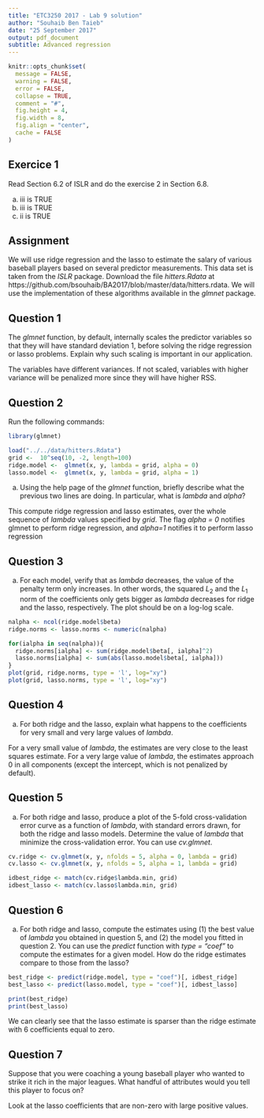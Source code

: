 ```yaml
---
title: "ETC3250 2017 - Lab 9 solution"
author: "Souhaib Ben Taieb"
date: "25 September 2017"
output: pdf_document
subtitle: Advanced regression
---
```



```r
knitr::opts_chunk$set(
  message = FALSE,
  warning = FALSE,
  error = FALSE, 
  collapse = TRUE,
  comment = "#",
  fig.height = 4,
  fig.width = 8,
  fig.align = "center",
  cache = FALSE
)
```

## Exercice 1

Read Section 6.2 of ISLR and do the exercise 2 in Section 6.8.


(a) iii is TRUE
(b) iii is TRUE
(c) ii  is TRUE


## Assignment

We will use ridge regression and the lasso to estimate the salary of various baseball players based on several predictor measurements. This data set is taken from the *ISLR* package. Download the file *hitters.Rdata* at https://github.com/bsouhaib/BA2017/blob/master/data/hitters.rdata. We will use the implementation of these algorithms available in the *glmnet* package.

## Question 1

The *glmnet* function, by default, internally scales the predictor variables so that they will have standard deviation 1, before solving the ridge regression or lasso problems. Explain why such scaling is important in our application.

The variables have different variances. If not scaled, variables with higher variance will be penalized more since they will have higher RSS.

## Question 2

Run the following commands:

```r
library(glmnet)

load("../../data/hitters.Rdata")
grid <-  10^seq(10, -2, length=100)
ridge.model <-  glmnet(x, y, lambda = grid, alpha = 0)
lasso.model <-  glmnet(x, y, lambda = grid, alpha = 1)
```

a. Using the help page of the *glmnet* function, briefly describe what the previous two lines are doing. In particular, what is *lambda* and *alpha*?

This compute ridge regression and lasso estimates, over the whole sequence of *lambda* values specified by *grid*. The flag *alpha = 0* notifies glmnet to perform ridge regression, and *alpha=1* notifies it to perform lasso regression

## Question 3

a. For each model, verify that as *lambda* decreases, the value of the penalty term only increases. In other words, the squared $L_2$ and the $L_1$ norm of the coefficients only gets bigger as *lambda* decreases for ridge and the lasso, respectively. The plot should be on a log-log scale.

```r
nalpha <- ncol(ridge.model$beta)
ridge.norms <- lasso.norms <- numeric(nalpha)

for(ialpha in seq(nalpha)){
  ridge.norms[ialpha] <- sum(ridge.model$beta[, ialpha]^2)
  lasso.norms[ialpha] <- sum(abs(lasso.model$beta[, ialpha]))
}
plot(grid, ridge.norms, type = 'l', log="xy")
plot(grid, lasso.norms, type = 'l', log="xy")
```

## Question 4

a. For both ridge and the lasso, explain what happens to the coefficients for very small and very large values of *lambda*.

For a very small value of *lambda*, the estimates are very close to the least squares estimate. For a very large value of *lambda*, the estimates approach 0 in all components (except the intercept, which is not penalized by default).

## Question 5

a. For both ridge and lasso, produce a plot of the 5-fold cross-validation error curve as a function of *lambda*, with standard errors drawn, for both the ridge and lasso models. Determine the value of *lambda* that minimize the cross-validation error. You can use *cv.glmnet*.

```r
cv.ridge <- cv.glmnet(x, y, nfolds = 5, alpha = 0, lambda = grid)
cv.lasso <- cv.glmnet(x, y, nfolds = 5, alpha = 1, lambda = grid)

idbest_ridge <- match(cv.ridge$lambda.min, grid)
idbest_lasso <- match(cv.lasso$lambda.min, grid)

```

## Question 6

a. For both ridge and lasso, compute the estimates using (1) the best value of *lambda* you  obtained in question 5, and (2) the model you fitted in question 2. You can use the *predict* function with *type = "coef"* to compute the estimates for a given model. How do the ridge estimates compare to those from the lasso?

```r
best_ridge <- predict(ridge.model, type = "coef")[, idbest_ridge]
best_lasso <- predict(lasso.model, type = "coef")[, idbest_lasso]

print(best_ridge)
print(best_lasso)
```

We can clearly see that the lasso estimate is sparser than the ridge estimate with 6 coefficients equal to zero.

## Question 7

Suppose that you were coaching a young baseball player who wanted to strike it rich in the
major leagues. What handful of attributes would you tell this player to focus on?

Look at the lasso coefficients that are non-zero with large positive values. 


